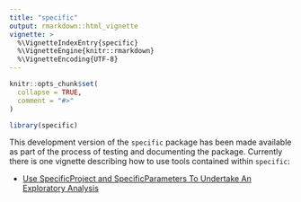```yaml
---
title: "specific"
output: rmarkdown::html_vignette
vignette: >
  %\VignetteIndexEntry{specific}
  %\VignetteEngine{knitr::rmarkdown}
  %\VignetteEncoding{UTF-8}
---
```


```r
knitr::opts_chunk$set(
  collapse = TRUE,
  comment = "#>"
)
```

```r
library(specific)
```
This development version of the `specific` package has been made available as part of the process of testing and documenting the package. Currently there is one vignette describing how to use tools contained within `specific`:

- [Use SpecificProject and SpecificParameters To Undertake An Exploratory Analysis](V_01.html)
